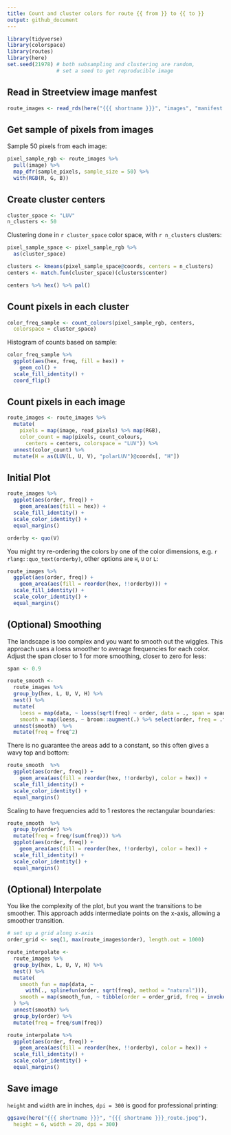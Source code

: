 ```yaml
---
title: Count and cluster colors for route {{ from }} to {{ to }} 
output: github_document
---
```


```r
library(tidyverse)
library(colorspace)
library(routes)
library(here)
set.seed(21978) # both subsampling and clustering are random, 
                # set a seed to get reproducible image
```


## Read in Streetview image manfest

```r
route_images <- read_rds(here("{{{ shortname }}}", "images", "manifest.rds"))
```

## Get sample of pixels from images

Sample 50 pixels from each image:
```r
pixel_sample_rgb <- route_images %>% 
  pull(image) %>% 
  map_dfr(sample_pixels, sample_size = 50) %>% 
  with(RGB(R, G, B)) 
```

## Create cluster centers
```r
cluster_space <- "LUV"
n_clusters <- 50
```

Clustering done in `r cluster_space` color space, with `r n_clusters` clusters:
```r
pixel_sample_space <- pixel_sample_rgb %>% 
  as(cluster_space)

clusters <- kmeans(pixel_sample_space@coords, centers = n_clusters)
centers <- match.fun(cluster_space)(clusters$center)

centers %>% hex() %>% pal()
```

## Count pixels in each cluster

```r
color_freq_sample <- count_colours(pixel_sample_rgb, centers,
  colorspace = cluster_space)
```

Histogram of counts based on sample:
```r
color_freq_sample %>% 
  ggplot(aes(hex, freq, fill = hex)) +
    geom_col() +
  scale_fill_identity() +
  coord_flip()
```

## Count pixels in each image

```r
route_images <- route_images %>% 
  mutate(
    pixels = map(image, read_pixels) %>% map(RGB),
    color_count = map(pixels, count_colours, 
      centers = centers, colorspace = "LUV")) %>% 
  unnest(color_count) %>% 
  mutate(H = as(LUV(L, U, V), "polarLUV")@coords[, "H"])
```

## Initial Plot

```r
route_images %>% 
  ggplot(aes(order, freq)) +
    geom_area(aes(fill = hex)) +
  scale_fill_identity() +
  scale_color_identity() +
  equal_margins()
```

```r
orderby <- quo(V)
```

You might try re-ordering the colors by one of the color dimensions, e.g. `r rlang::quo_text(orderby)`, other options are `H`, `U` or `L`:
```r
route_images %>% 
  ggplot(aes(order, freq)) +
    geom_area(aes(fill = reorder(hex, !!orderby))) +
  scale_fill_identity() +
  scale_color_identity() +
  equal_margins()
```

## (Optional) Smoothing

The landscape is too complex and you want to smooth out the wiggles.  This approach uses a loess smoother to average frequencies for each color.  Adjust the span closer to 1 for more smoothing, closer to zero for less:
```r
span <- 0.9
```

```r
route_smooth <- 
  route_images %>% 
  group_by(hex, L, U, V, H) %>% 
  nest() %>% 
  mutate(
    loess = map(data, ~ loess(sqrt(freq) ~ order, data = ., span = span)),
    smooth = map(loess, ~ broom::augment(.) %>% select(order, freq = .fitted))) %>% 
  unnest(smooth)  %>% 
  mutate(freq = freq^2) 
```

There is no guarantee the areas add to a constant, so this often gives a wavy top and bottom:
```r
route_smooth  %>% 
  ggplot(aes(order, freq)) +
    geom_area(aes(fill = reorder(hex, !!orderby), color = hex)) +
  scale_fill_identity() +
  scale_color_identity() +
  equal_margins()
```

Scaling to have frequencies add to 1 restores the rectangular boundaries:
```r
route_smooth  %>% 
  group_by(order) %>% 
  mutate(freq = freq/(sum(freq))) %>% 
  ggplot(aes(order, freq)) +
    geom_area(aes(fill = reorder(hex, !!orderby), color = hex)) +
  scale_fill_identity() +
  scale_color_identity() +
  equal_margins() 
```

## (Optional) Interpolate

You like the complexity of the plot, but you want the transitions to be smoother.  This approach adds intermediate points on the x-axis, allowing a smoother transition.

```r
# set up a grid along x-axis
order_grid <- seq(1, max(route_images$order), length.out = 1000)
```

```r
route_interpolate <- 
  route_images %>% 
  group_by(hex, L, U, V, H) %>% 
  nest() %>% 
  mutate(
    smooth_fun = map(data, ~ 
      with(., splinefun(order, sqrt(freq), method = "natural"))),
    smooth = map(smooth_fun, ~ tibble(order = order_grid, freq = invoke(., x = order_grid)^2))
  ) %>% 
  unnest(smooth) %>%  
  group_by(order) %>% 
  mutate(freq = freq/sum(freq)) 
```

```r
route_interpolate %>% 
  ggplot(aes(order, freq)) +
    geom_area(aes(fill = reorder(hex, !!orderby), color = hex)) +
  scale_fill_identity() +
  scale_color_identity() +
  equal_margins()
```

## Save image

`height` and `width` are in inches, `dpi = 300` is good for professional printing:
```r
ggsave(here("{{{ shortname }}}", "{{{ shortname }}}_route.jpeg"), 
  height = 6, width = 20, dpi = 300)
```

